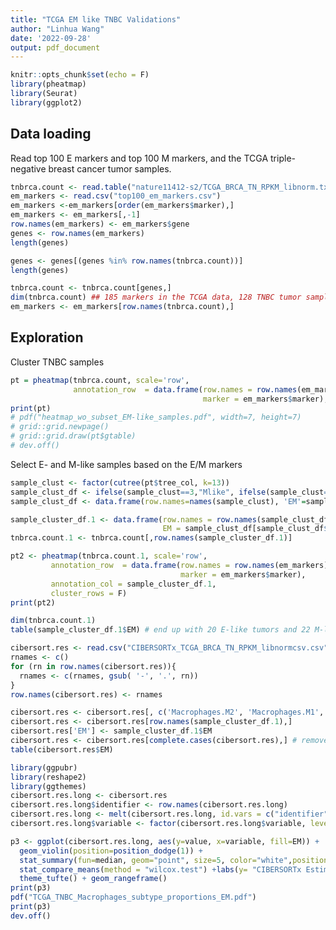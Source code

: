 ```yaml
---
title: "TCGA EM like TNBC Validations"
author: "Linhua Wang"
date: '2022-09-28'
output: pdf_document
---
```


```r
knitr::opts_chunk$set(echo = F)
library(pheatmap)
library(Seurat)
library(ggplot2)
```

## Data loading

Read top 100 E markers and top 100 M markers, and the TCGA triple-negative breast cancer tumor samples.

```r
tnbrca.count <- read.table("nature11412-s2/TCGA_BRCA_TN_RPKM_libnorm.txt")
em_markers <- read.csv("top100_em_markers.csv")
em_markers <-em_markers[order(em_markers$marker),]
em_markers <- em_markers[,-1]
row.names(em_markers) <- em_markers$gene
genes <- row.names(em_markers)
length(genes)

genes <- genes[(genes %in% row.names(tnbrca.count))]
length(genes)

tnbrca.count <- tnbrca.count[genes,]
dim(tnbrca.count) ## 185 markers in the TCGA data, 128 TNBC tumor samples exists
em_markers <- em_markers[row.names(tnbrca.count),]
```

## Exploration

Cluster TNBC samples

```r
pt = pheatmap(tnbrca.count, scale='row', 
              annotation_row  = data.frame(row.names = row.names(em_markers),
                                           marker = em_markers$marker), cluster_rows = F)
print(pt)
# pdf("heatmap_wo_subset_EM-like_samples.pdf", width=7, height=7)
# grid::grid.newpage()
# grid::grid.draw(pt$gtable)
# dev.off()
```
Select E- and M-like samples based on the E/M markers
```r
sample_clust <- factor(cutree(pt$tree_col, k=13))
sample_clust_df <- ifelse(sample_clust==3,"Mlike", ifelse(sample_clust==6, "Elike", "Others"))
sample_clust_df <- data.frame(row.names=names(sample_clust), 'EM'=sample_clust_df)

sample_cluster_df.1 <- data.frame(row.names = row.names(sample_clust_df)[sample_clust_df$EM %in% c("Elike", 'Mlike')],
                                  EM = sample_clust_df[sample_clust_df$EM %in% c("Elike", 'Mlike'),])
tnbrca.count.1 <- tnbrca.count[,row.names(sample_cluster_df.1)]
```

```r
pt2 <- pheatmap(tnbrca.count.1, scale='row', 
         annotation_row  = data.frame(row.names = row.names(em_markers),
                                      marker = em_markers$marker), 
         annotation_col = sample_cluster_df.1,
         cluster_rows = F)
print(pt2)
```


```r
dim(tnbrca.count.1)
table(sample_cluster_df.1$EM) # end up with 20 E-like tumors and 22 M-like tumors
```
```r
cibersort.res <- read.csv("CIBERSORTx_TCGA_BRCA_TN_RPKM_libnormcsv.csv", row.names = 1)
rnames <- c()
for (rn in row.names(cibersort.res)){
  rnames <- c(rnames, gsub( '-', '.', rn))
}
row.names(cibersort.res) <- rnames

cibersort.res <- cibersort.res[, c('Macrophages.M2', 'Macrophages.M1', 'Macrophages.M0')]
cibersort.res <- cibersort.res[row.names(sample_cluster_df.1),]
cibersort.res['EM'] <- sample_cluster_df.1$EM
cibersort.res <- cibersort.res[complete.cases(cibersort.res),] # remove NA due to 0 macrophages
table(cibersort.res$EM)
```

```r
library(ggpubr)
library(reshape2)
library(ggthemes)
cibersort.res.long <- cibersort.res
cibersort.res.long$identifier <- row.names(cibersort.res.long)
cibersort.res.long <- melt(cibersort.res.long, id.vars = c("identifier", "EM"))
cibersort.res.long$variable <- factor(cibersort.res.long$variable, levels=c('Macrophages.M0', 'Macrophages.M2', 'Macrophages.M1'))

p3 <- ggplot(cibersort.res.long, aes(y=value, x=variable, fill=EM)) + 
  geom_violin(position=position_dodge(1)) + 
  stat_summary(fun=median, geom="point", size=5, color="white",position=position_dodge(1)) +
  stat_compare_means(method = "wilcox.test") +labs(y= "CIBERSORTx Estimated Abundance", x = "", size=25) +
  theme_tufte() + geom_rangeframe()
print(p3)
pdf("TCGA_TNBC_Macrophages_subtype_proportions_EM.pdf")
print(p3)
dev.off()
```

